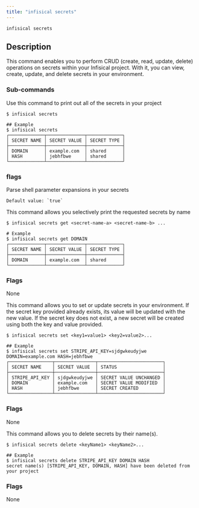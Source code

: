 ```yaml
---
title: "infisical secrets"
---
```


```
infisical secrets
```

## Description
This command enables you to perform CRUD (create, read, update, delete) operations on secrets within your Infisical project. With it, you can view, create, update, and delete secrets in your environment.

### Sub-commands 
<Accordion title="infisical secrets">
  Use this command to print out all of the secrets in your project

  ```
  $ infisical secrets

  ## Example 
  $ infisical secrets
  ┌─────────────┬──────────────┬─────────────┐
  │ SECRET NAME │ SECRET VALUE │ SECRET TYPE │
  ├─────────────┼──────────────┼─────────────┤
  │ DOMAIN      │ example.com  │ shared      │
  │ HASH        │ jebhfbwe     │ shared      │
  └─────────────┴──────────────┴─────────────┘
  ```

  ### flags 
  <Accordion title="--expand">
    Parse shell parameter expansions in your secrets

    Default value: `true`
  </Accordion>

</Accordion>

<Accordion title="infisical secrets get">
  This command allows you selectively print the requested secrets by name

  ``` 
  $ infisical secrets get <secret-name-a> <secret-name-b> ...

  # Example
  $ infisical secrets get DOMAIN
  ┌─────────────┬──────────────┬─────────────┐
  │ SECRET NAME │ SECRET VALUE │ SECRET TYPE │
  ├─────────────┼──────────────┼─────────────┤
  │ DOMAIN      │ example.com  │ shared      │
  └─────────────┴──────────────┴─────────────┘

  ```

  ### Flags 
  None
</Accordion>

<Accordion title="infisical secrets set">
This command allows you to set or update secrets in your environment. If the secret key provided already exists, its value will be updated with the new value. 
If the secret key does not exist, a new secret will be created using both the key and value provided.

```
$ infisical secrets set <key1=value1> <key2=value2>...

## Example 
$ infisical secrets set STRIPE_API_KEY=sjdgwkeudyjwe DOMAIN=example.com HASH=jebhfbwe
┌────────────────┬───────────────┬────────────────────────┐
│ SECRET NAME    │ SECRET VALUE  │ STATUS                 │
├────────────────┼───────────────┼────────────────────────┤
│ STRIPE_API_KEY │ sjdgwkeudyjwe │ SECRET VALUE UNCHANGED │
│ DOMAIN         │ example.com   │ SECRET VALUE MODIFIED  │
│ HASH           │ jebhfbwe      │ SECRET CREATED         │
└────────────────┴───────────────┴────────────────────────┘
```

  ### Flags 
  None
</Accordion>

<Accordion title="infisical secrets delete">
  This command allows you to delete secrets by their name(s).

  ```
  $ infisical secrets delete <keyName1> <keyName2>...

  ## Example 
  $ infisical secrets delete STRIPE_API_KEY DOMAIN HASH
  secret name(s) [STRIPE_API_KEY, DOMAIN, HASH] have been deleted from your project
  ```

  ### Flags 
  None
</Accordion>